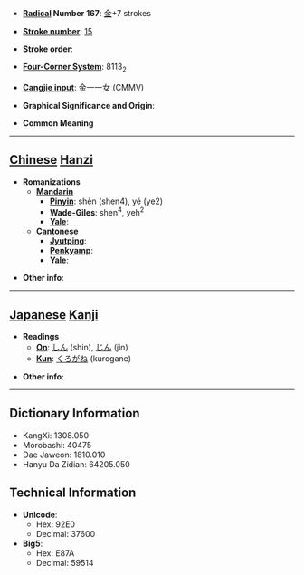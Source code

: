 * '''[[Wiktionary:Chinese radical index| Radical]] Number 167''': [[Wiktionary:Chinese radical index 金|金]]+7 strokes

* '''[[Wiktionary:Chinese total strokes index|Stroke number]]''': [[Wiktionary:Chinese total strokes index 15|15]]

* '''Stroke order''': 

* '''[[Wiktionary:Chinese four corner index|Four-Corner System]]''': 8113<sub>2</sub>

* '''[[Wiktionary:Chinese Cangjie index|Cangjie input]]''': 金一一女 (CMMV)

* '''Graphical Significance and Origin''': 

* '''Common Meaning'''

----

== [[Chinese]] [[Hanzi]] ==

* '''Romanizations'''
** '''[[Mandarin]]'''
*** '''[[Pinyin]]''': shèn (shen4), yé (ye2)
*** '''[[Wade-Giles]]''': shen<sup>4</sup>, yeh<sup>2</sup>
*** '''[[Yale]]''': 
** '''[[Cantonese]]'''
*** '''[[Jyutping]]''':
*** '''[[Penkyamp]]''': 
*** '''[[Yale]]''': 

* '''Other info''': 

----

== [[Japanese]] [[Kanji]] ==

* '''Readings'''
** '''[[On]]''': [[しん]] (shin), [[じん]] (jin)
** '''[[Kun]]''': [[くろがね]] (kurogane)

* '''Other info''':  

----

== Dictionary Information ==

* KangXi: 1308.050
* Morobashi: 40475
* Dae Jaweon: 1810.010
* Hanyu Da Zidian: 64205.050

== Technical Information ==

* '''Unicode''':
** Hex: 92E0
** Decimal: 37600
* '''Big5''':
** Hex: E87A
** Decimal: 59514